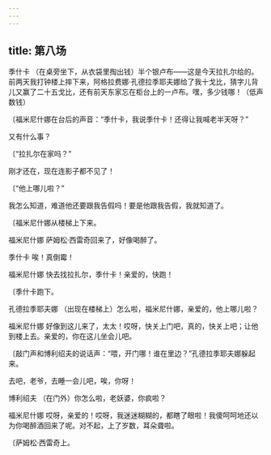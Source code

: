 ```yaml
---
---
---
```

title: 第八场
---




季什卡 （在桌旁坐下，从衣袋里掏出钱）半个银卢布——这是今天拉扎尔给的。前两天我打钟楼上摔下来，阿格拉费娜·孔德拉季耶夫娜给了我十戈比，猜字儿背儿又赢了二十五戈比，还有前天东家忘在柜台上的一卢布。嘿，多少钱哪！（低声数钱）

〔福米尼什娜在台后的声音：“季什卡，我说季什卡！还得让我喊老半天呀？”

又有什么事？

〔“拉扎尔在家吗？”

刚才还在，现在连影子都不见了！

〔“他上哪儿啦？”

我怎么知道，难道他还要跟我告假吗！要是他跟我告假，我就知道了。

〔福米尼什娜从楼梯上下来。

福米尼什娜 萨姆松·西雷奇回来了，好像喝醉了。

季什卡 唉！真倒霉！

福米尼什娜 快去找拉扎尔，季什卡！亲爱的，快跑！

〔季什卡跑下。

孔德拉季耶夫娜 （出现在楼梯上）怎么啦，福米尼什娜，亲爱的，他上哪儿啦？

福米尼什娜 好像到这儿来了，太太！哎呀，快关上门吧，真的，快关上吧；让他到楼上去。亲爱的，你在这儿坐会儿吧。

〔敲门声和博利绍夫的说话声：“喂，开门哪！谁在里边？”孔德拉季耶夫娜躲起来。

去吧，老爷，去睡一会儿吧，唉，你呀！

博利绍夫 （在门外）你怎么啦，老妖婆，你疯啦？

福米尼什娜 哎呀，亲爱的！哎呀，我迷迷糊糊的，都瞎了眼啦！我傻呵呵地还以为你喝醉酒回来了呢。对不起，上了岁数，耳朵聋啦。

〔萨姆松·西雷奇上。